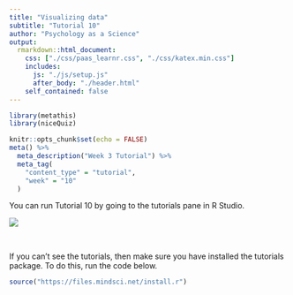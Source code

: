 ```yaml
---
title: "Visualizing data"
subtitle: "Tutorial 10"
author: "Psychology as a Science"
output:
  rmarkdown::html_document:
    css: ["./css/paas_learnr.css", "./css/katex.min.css"] 
    includes: 
      js: "./js/setup.js"
      after_body: "./header.html"
    self_contained: false
---
```

 


```r
library(metathis)
library(niceQuiz)

knitr::opts_chunk$set(echo = FALSE)
meta() %>%
  meta_description("Week 3 Tutorial") %>%
  meta_tag(
    "content_type" = "tutorial",
    "week" = "10"
  )
```

You can run Tutorial 10 by going to the tutorials pane in R Studio.

<img src="tutorials.png">

\

If you can't see the tutorials, then make sure you have installed the tutorials
package. To do this, run the code below.

```r
source("https://files.mindsci.net/install.r")
```
